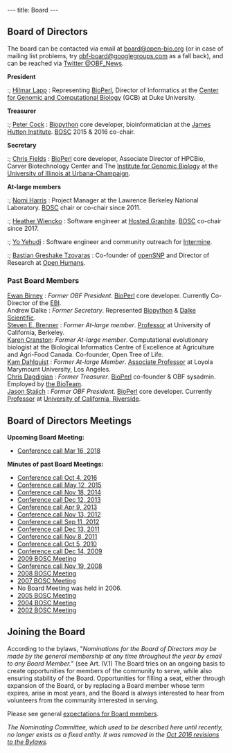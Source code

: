 ---
title: Board
---

== Board of Directors ==
The board can be contacted via email at [mailto:board@open-bio.org board@open-bio.org] (or in case of mailing list problems, try [mailto:obf-board@googlegroups.com obf-board@googlegroups.com] as a fall back), and can be reached via [https://twitter.com/OBF_news Twitter @OBF_News].

'''President'''
:; [http://lappland.io/ Hilmar Lapp] : Representing [[https://bioperl.org|BioPerl]], Director of Informatics at the [http://genome.duke.edu/ Center for Genomic and Computational Biology] (GCB) at Duke University.

'''Treasurer'''
:; <span class="plainlinks">[http://www.hutton.ac.uk/staff/peter-cock Peter Cock]</span> : [[bp:Biopython|Biopython]] core developer, bioinformatician at the [http://www.hutton.ac.uk/ James Hutton Institute]. [[BOSC]] 2015 & 2016 co-chair.

'''Secretary'''
:; [http://hpcbio.illinois.edu/people Chris Fields] : [http://bioperl.org BioPerl] core developer, Associate Director of HPCBio, Carver Biotechnology Center and The [http://www.igb.illinois.edu/ Institute for Genomic Biology] at the [http://www.uiuc.edu/ University of Illinois at Urbana-Champaign].

'''At-large members'''

:; <span class="plainlinks">[http://www.linkedin.com/in/nomiharris Nomi Harris]</span> : Project Manager at the Lawrence Berkeley National Laboratory. [[BOSC]] chair or co-chair since 2011.

:; <span class="plainlinks">[https://twitter.com/hlwiencko Heather Wiencko]</span> : Software engineer at [https://www.hostedgraphite.com Hosted Graphite]. [[BOSC]] co-chair since 2017.

:; <span class="plainlinks">[https://twitter.com/yoyehudi Yo Yehudi]</span> : Software engineer and community outreach for [http://intermine.org/ Intermine].

:; <span class="plainlinks">[https://twitter.com/gedankenstuecke Bastian Greshake Tzovaras]</span> : Co-founder of [https://openSNP.org openSNP] and Director of Research at [https://www.openhumans.org Open Humans].

=== Past Board Members ===
; <span class="plainlinks">[https://en.wikipedia.org/wiki/Ewan_Birney Ewan Birney]</span> : ''Former OBF President''.  [http://bioperl.org BioPerl] core developer.  Currently Co-Director of the [http://www.ebi.ac.uk EBI].
; Andrew Dalke : ''Former Secretary''. Represented [http://www.biopython.org Biopython] & [http://www.dalkescientific.com Dalke Scientific].
; <span class="plainlinks">[http://compbio.berkeley.edu Steven E. Brenner]</span> : ''Former At-large member''. [http://compbio.berkeley.edu Professor] at University of California, Berkeley.
; <span class="plainlinks">[http://kcranston.github.io Karen Cranston]</span>: ''Former At-large member''. Computational evolutionary biologist at the Biological Informatics Centre of Excellence at Agriculture and Agri-Food Canada. Co-founder, Open Tree of Life.
; [[User:Kdahlquist|Kam Dahlquist]] : ''Former At-large Member''. [http://myweb.lmu.edu/kdahlqui/ Associate Professor] at Loyola Marymount University, Los Angeles.
; [[bp:Chris Dagdigian|Chris Dagdigian]] : ''Former Treasurer''. [[https://bioperl.org|BioPerl]] co-founder & OBF sysadmin. Employed by [http://www.bioteam.net the BioTeam].
; <span class="plainlinks">[http://lab.stajich.org/home/people/jason-stajich/ Jason Stajich]</span> : ''Former OBF President.'' [[https://bioperl.org|BioPerl]] core developer. Currently [http://stajichlab.fungalgenomes.org Professor] at [http://www.ucr.edu/ University of California, Riverside].

== Board of Directors Meetings ==

'''Upcoming Board Meeting:'''
* [[Minutes:2018_Mar_ConfCall| Conference call Mar 16, 2018]]

'''Minutes of past Board Meetings:'''
* [[Minutes:2016_Oct_ConfCall| Conference call Oct 4, 2016]]
* [[Minutes:2015_May_ConfCall| Conference call May 12, 2015]]
* [[Minutes:2014_Nov_ConfCall| Conference call Nov 18, 2014]]
* [[Minutes:2013_Dec_ConfCall| Conference call Dec 12, 2013]]
* [[Minutes:2013_Apr_ConfCall| Conference call Apr 9, 2013]]
* [[Minutes:2012_Nov_ConfCall| Conference call Nov 13, 2012]]
* [[Minutes:2012_Sep_ConfCall| Conference call Sep 11, 2012]]
* [[Minutes:2011_Dec_ConfCall| Conference call Dec 13, 2011]]
* [[Minutes:2011_ConfCall| Conference call Nov 8, 2011]]
* [[Minutes:2010_ConfCall| Conference call Oct 5, 2010]]
* [[Minutes:2009_ConfCall|Conference call Dec 14, 2009]]
* [[Minutes:2009 BOSC Meeting| 2009 BOSC Meeting]]
* [[Minutes:2008_ConfCall|Conference call Nov 19, 2008]] 
* [[Minutes:2008 BOSC Meeting| 2008 BOSC Meeting]]
* [[Minutes:2007 BOSC Meeting| 2007 BOSC Meeting]]
* No Board Meeting was held in 2006. 
* [[Minutes:2005 BOSC Meeting| 2005 BOSC Meeting]]
* [[Minutes:2004 BOSC Meeting| 2004 BOSC Meeting]]
* [[Minutes:2002 BOSC Meeting| 2002 BOSC Meeting]]

== Joining the Board ==

According to the bylaws, "''Nominations for the Board of Directors may be made by the general membership at any time throughout the year by email to any Board Member.''" (see Art. IV.1)  The Board tries on an ongoing basis to create opportunities for members of the community to serve, while also ensuring stability of the Board. Opportunities for filling a seat, either through expansion of the Board, or by replacing a Board member whose term expires, arise in most years, and the Board is always interested to hear from volunteers from the community interested in serving. 

Please see general [[Board/Expectations|expectations for Board members]].

''The Nominating Committee, which used to be described here until recently, no longer exists as a fixed entity. It was removed in the [https://github.com/OBF/obf-docs/pull/28 Oct 2016 revisions to the Bylaws].''